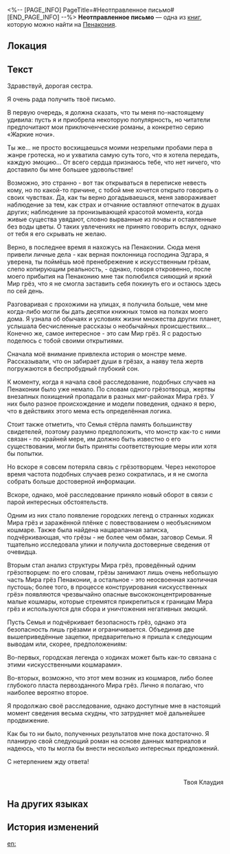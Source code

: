 <%-- [PAGE_INFO]
PageTitle=#Неотправленное письмо#
[END_PAGE_INFO] --%>
{{Дополнить}}
{{Книга Инфобокс
|id           = 362
|Название     = 
|Изображение  = Предмет Книга Пенакония.png
|Мир          = Пенакония
|Томов        = 1
|Автор        = <!--нужно добавить-->
|Описание     = Письмо, адресованное некой сестре-монахине. В нём содержатся фрагменты её дискуссии с Клаудией на тему Мира грёз.
|Том1         = {{tx}}
|Источник1    = {{tx|Отсутствует источник}}
|Персонажи    = 
|Фракции      = 
}}
'''Неотправленное письмо''' — одна из [[Книги|книг]], которую можно найти на [[Пенакония]].

==Локация==
{{Отметка карты|<!--название карты-->|<!--id отметки-->}}

==Текст==
Здравствуй, дорогая сестра.

Я очень рада получить твоё письмо.

В первую очередь, я должна сказать, что ты меня по-настоящему удивила: пусть я и приобрела некоторую популярность, но читатели предпочитают мои приключенческие романы, а конкретно серию «Жаркие ночи».

Ты же... не просто восхищаешься моими незрелыми пробами пера в жанре гротеска, но и ухватила самую суть того, что я хотела передать, каждую эмоцию... От всего сердца признаюсь тебе, что нет ничего, что доставило бы мне большее удовольствие!

Возможно, это странно - вот так открываться в переписке невесть кому, но по какой-то причине, с тобой мне хочется открыто говорить о своих чувствах. Да, как ты верно догадываешься, меня завораживает наблюдение за тем, как страх и отчаяние оставляют отпечаток в душах других; наблюдение за пронизывающей красотой момента, когда живые существа увядают, словно вырванные из почвы и оставленные без воды цветы. О таких увлечениях не принято говорить вслух, однако от тебя я его скрывать не желаю.

Верно, в последнее время я нахожусь на Пенаконии. Сюда меня привели личные дела - как верная поклонница господина Эдгара, я уверена, ты поймёшь моё пренебрежение к искусственным грёзам, слепо копирующим реальность, - однако, говоря откровенно, после моего прибытия на Пенаконию мне так полюбился сияющий и яркий Мир грёз, что я не смогла заставить себя покинуть его и остаюсь здесь по сей день.

Разговаривая с прохожими на улицах, я получила больше, чем мне когда-либо могли бы дать десятки книжных томов на полках моего дома. Я узнала об обычаях и условиях жизни множества других планет, услышала бесчисленные рассказы о необычайных происшествиях... Конечно же, самое интересное - это сам Мир грёз. Я с радостью поделюсь с тобой своими открытиями.

Сначала моё внимание привлекла история о монстре меме. Рассказывали, что он забирает души в грёзах, а наяву тела жертв погружаются в беспробудный глубокий сон.

К моменту, когда я начала своё расследование, подобных случаев на Пенаконии было уже немало. По словам одного грёзотворца, жертвы внезапных похищений пропадали в разных миг-районах Мира грёз. У них было разное происхождение и модели поведения, однако я верю, что в действиях этого мема есть определённая логика.

Стоит также отметить, что Семья стёрла память большинству свидетелей, поэтому разумно предположить, что монстр как-то с ними связан - по крайней мере, им должно быть известно о его существовании, могли быть приняты соответствующие меры или хотя бы попытки.

Но вскоре я совсем потеряла связь с грёзотворцем. Через некоторое время частота подобных случаев резко сократилась, и я не смогла собрать больше достоверной информации.

Вскоре, однако, моё расследование приняло новый оборот в связи с парой интересных обстоятельств.

Одним из них стало появление городских легенд о странных ходиках Мира грёз и заражённой плёнке с повествованием о необъяснимом кошмаре. Также была найдена нацарапанная записка, подчёркивающая, что грёзы - не более чем обман, заговор Семьи. Я тщательно исследовала улики и получила достоверные сведения от очевидца.

Вторым стал анализ структуры Мира грёз, проведённый одним грёзотворцем: по его словам, грёзы занимают лишь очень небольшую часть Мира грёз Пенаконии, а остальное - это неосвоенная хаотичная пустошь; более того, в процессе конструирования «искусственных грёз» появляются чрезвычайно опасные высококонцентрированные малые кошмары, которые стремятся прикрепиться к границам Мира грёз и используются для сбора и уничтожения негативных эмоций.

Пусть Семья и подчёркивает безопасность грёз, однако эта безопасность лишь грёзами и ограничивается. Объединив две вышеприведённые зацепки, предварительно я пришла к следующим выводам или, скорее, предположениям:

Во-первых, городская легенда о ходиках может быть как-то связана с этими «искусственными кошмарами».

Во-вторых, возможно, что этот мем возник из кошмаров, либо более глубокого пласта первозданного Мира грёз. Лично я полагаю, что наиболее вероятно второе.

Я продолжаю своё расследование, однако доступные мне в настоящий момент сведения весьма скудны, что затрудняет моё дальнейшее продвижение.

Как бы то ни было, полученных результатов мне пока достаточно. Я планирую свой следующий роман на основе данных материалов и надеюсь, что ты могла бы внести несколько интересных предложений.

С нетерпением жду ответа!<br /><div align="right"><br />Твоя Клаудия</div>

==На других языках==
{{На других языках
|en   = Letter to Be Sent
|zhs  = 一封待寄出的书信
|zht  = 一封待寄出的書信
|ja   = 出されていない手紙
|ko   = 발송할 편지
|es   = Carta pendiente de enviar
|fr   = Lettre en attente d'envoi
|ru   = Неотправленное письмо
|th   = จดหมายรอส่งฉบับหนึ่ง
|vi   = Một Lá Thư Chờ Được Gửi Đi
|de   = Zu verschickender Brief
|id   = Sepucuk Surat yang Belum Dikirim
|pt   = Carta a Ser Enviada
}}

==История изменений==
{{История изменений|3.5}}

[[en:]]